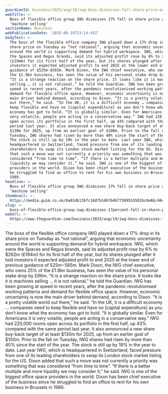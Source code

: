 ```yaml
---
guardianId: business/2025/aug/19/iwg-boss-dismisses-fall-share-price-machine-selling
webTitle: >-
  Boss of flexible office group IWG dismisses 17% fall in share price as
  ‘machine selling’
sectionName: Business
webPublicationDate: '2025-08-19T13:14:45Z'
bodyText: >-
  The boss of the flexible office company IWG played down a 17% drop in its
  share price on Tuesday as “not rational”, arguing that economic uncertainty
  around the world is supporting demand for hybrid workspace. IWG, which owns
  the Spaces and Regus brands, said its adjusted profit rose by 6% to $262m
  (£194m) for its first half of the year, but its shares plunged after it told
  investors it expected adjusted profit to end 2025 at the lower end of previous
  guidance of $525m-$565m. Mark Dixon, the IWG chief executive, who owns 25% of
  the £1.9bn business, has seen the value of his personal stake drop by £96m.
  “It is a strange reaction on the share price. It looks like it is machines
  selling … it is not rational,” he told the Guardian. IWG has been growing at
  speed in recent years, after the pandemic revolutionised working patterns and
  demand for flexible office space. However, economic uncertainty is now the
  main driver behind demand, according to Dixon. “It is a pretty volatile world
  out there,” he said. “In the UK, it is a difficult economy … companies need to
  keep flexible and have no [capital expenditure] as you don’t know what the
  economy has got to hold. “It is globally similar. Even for Americans it is
  very volatile, people are acting in a conservative way.” IWG had 220,000 rooms
  open across its portfolio in the first half, up 43% compared with the same
  period last year. It also announced a new share buy-back target of at least
  $130m for 2025, up from an earlier goal of $100m. Prior to the fall on
  Tuesday, IWG shares had risen by more than 40% since the start of the year.
  The stock is still up by 19% in the year to date. Last year IWG, which is
  headquartered in Switzerland, faced pressure from one of its leading
  shareholders to swap its London stock market listing for the US. Dixon added
  that such a move was not currently a priority was something that was
  considered “from time to time”. “If there is a better multiple and more
  liquidity we may consider it,” he said. IWG is one of the biggest office space
  providers in the world. Dixon has been chief executive of the business since
  he struggled to find an office to rent for his own business in Brussels in
  1989.
headline: >-
  Boss of flexible office group IWG dismisses 17% fall in share price as
  ‘machine selling’
thumbnail: >-
  https://media.guim.co.uk/0a01db13bfc18d7b1d6764b77309553502bc0e6b/464_0_2917_2333/500.jpg
slug: >-
  boss-of-flexible-office-group-iwg-dismisses-17percent-fall-in-share-price-as-machine-selling
webUrl: >-
  https://www.theguardian.com/business/2025/aug/19/iwg-boss-dismisses-fall-share-price-machine-selling
---
```

The boss of the flexible office company IWG played down a 17% drop in its share price on Tuesday as “not rational”, arguing that economic uncertainty around the world is supporting demand for hybrid workspace. IWG, which owns the Spaces and Regus brands, said its adjusted profit rose by 6% to $262m (£194m) for its first half of the year, but its shares plunged after it told investors it expected adjusted profit to end 2025 at the lower end of previous guidance of $525m-$565m. Mark Dixon, the IWG chief executive, who owns 25% of the £1.9bn business, has seen the value of his personal stake drop by £96m. “It is a strange reaction on the share price. It looks like it is machines selling … it is not rational,” he told the Guardian. IWG has been growing at speed in recent years, after the pandemic revolutionised working patterns and demand for flexible office space. However, economic uncertainty is now the main driver behind demand, according to Dixon. “It is a pretty volatile world out there,” he said. “In the UK, it is a difficult economy … companies need to keep flexible and have no [capital expenditure] as you don’t know what the economy has got to hold. “It is globally similar. Even for Americans it is very volatile, people are acting in a conservative way.” IWG had 220,000 rooms open across its portfolio in the first half, up 43% compared with the same period last year. It also announced a new share buy-back target of at least $130m for 2025, up from an earlier goal of $100m. Prior to the fall on Tuesday, IWG shares had risen by more than 40% since the start of the year. The stock is still up by 19% in the year to date. Last year IWG, which is headquartered in Switzerland, faced pressure from one of its leading shareholders to swap its London stock market listing for the US. Dixon added that such a move was not currently a priority was something that was considered “from time to time”. “If there is a better multiple and more liquidity we may consider it,” he said. IWG is one of the biggest office space providers in the world. Dixon has been chief executive of the business since he struggled to find an office to rent for his own business in Brussels in 1989.
